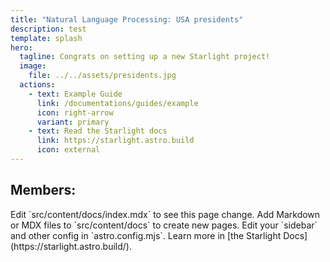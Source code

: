```yaml
---
title: "Natural Language Processing: USA presidents"
description: test
template: splash
hero:
  tagline: Congrats on setting up a new Starlight project!
  image:
    file: ../../assets/presidents.jpg
  actions:
    - text: Example Guide
      link: /documentations/guides/example
      icon: right-arrow
      variant: primary
    - text: Read the Starlight docs
      link: https://starlight.astro.build
      icon: external
---
```


 ## Members:
 <CardGrid >
 	<Card title="Update content" icon="pencil">
 		Edit `src/content/docs/index.mdx` to see this page change.
 	</Card>
 	<Card title="Add new content" icon="add-document">
 		Add Markdown or MDX files to `src/content/docs` to create new pages.
 	</Card>
 	<Card title="Configure your site" icon="setting">
 		Edit your `sidebar` and other config in `astro.config.mjs`.
 	</Card>
 	<Card title="Read the docs" icon="open-book">
 		Learn more in [the Starlight Docs](https://starlight.astro.build/).
 	</Card>
 </CardGrid> 
